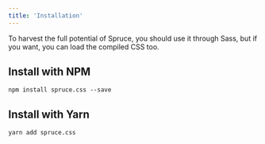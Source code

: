 ```yaml
---
title: 'Installation'
---
```


<p className="lead">To harvest the full potential of Spruce, you should use it through Sass, but if you want, you can load the compiled CSS too.</p>

## Install with NPM

```
npm install spruce.css --save
```

## Install with Yarn

```
yarn add spruce.css
```
